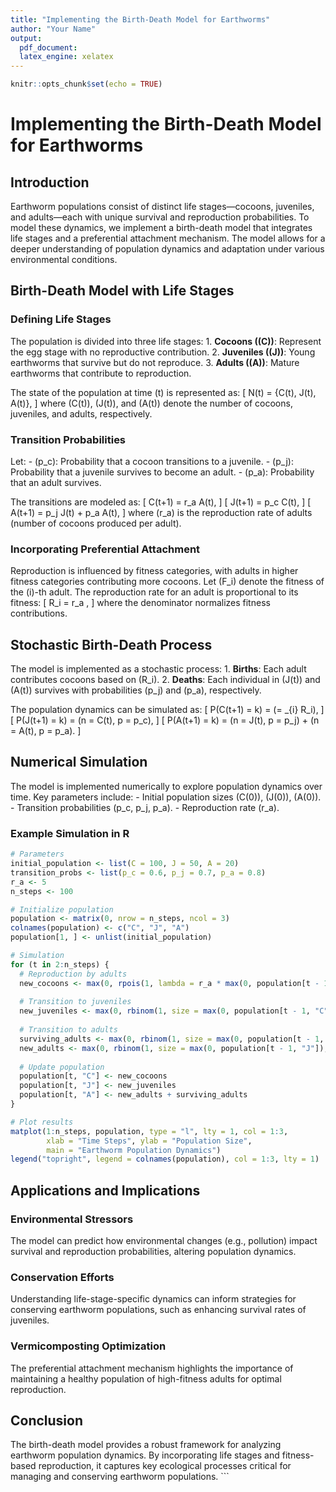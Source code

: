 ```yaml
---
title: "Implementing the Birth-Death Model for Earthworms"
author: "Your Name"
output:
  pdf_document:
  latex_engine: xelatex
---
```



```r
knitr::opts_chunk$set(echo = TRUE)
```

# Implementing the Birth-Death Model for Earthworms

## Introduction
Earthworm populations consist of distinct life stages—cocoons, juveniles, and adults—each with unique survival and reproduction probabilities. To model these dynamics, we implement a birth-death model that integrates life stages and a preferential attachment mechanism. The model allows for a deeper understanding of population dynamics and adaptation under various environmental conditions.

## Birth-Death Model with Life Stages

### Defining Life Stages
The population is divided into three life stages:
  1. **Cocoons (\(C\))**: Represent the egg stage with no reproductive contribution.
2. **Juveniles (\(J\))**: Young earthworms that survive but do not reproduce.
3. **Adults (\(A\))**: Mature earthworms that contribute to reproduction.

The state of the population at time \(t\) is represented as:
  \[
    N(t) = \{C(t), J(t), A(t)\},
    \]
where \(C(t)\), \(J(t)\), and \(A(t)\) denote the number of cocoons, juveniles, and adults, respectively.

### Transition Probabilities
Let:
  - \(p_c\): Probability that a cocoon transitions to a juvenile.
- \(p_j\): Probability that a juvenile survives to become an adult.
- \(p_a\): Probability that an adult survives.

The transitions are modeled as:
  \[
    C(t+1) = r_a \cdot A(t),
    \]
\[
  J(t+1) = p_c \cdot C(t),
  \]
\[
  A(t+1) = p_j \cdot J(t) + p_a \cdot A(t),
  \]
where \(r_a\) is the reproduction rate of adults (number of cocoons produced per adult).

### Incorporating Preferential Attachment
Reproduction is influenced by fitness categories, with adults in higher fitness categories contributing more cocoons. Let \(F_i\) denote the fitness of the \(i\)-th adult. The reproduction rate for an adult is proportional to its fitness:
  \[
    R_i = r_a \cdot \frac{F_i}{\sum_{j} F_j},
    \]
where the denominator normalizes fitness contributions.

## Stochastic Birth-Death Process

The model is implemented as a stochastic process:
  1. **Births**: Each adult contributes cocoons based on \(R_i\).
2. **Deaths**: Each individual in \(J(t)\) and \(A(t)\) survives with probabilities \(p_j\) and \(p_a\), respectively.

The population dynamics can be simulated as:
  \[
    P(C(t+1) = k) = \text{Poisson}(\lambda = \sum_{i} R_i),
    \]
\[
  P(J(t+1) = k) = \text{Binomial}(n = C(t), p = p_c),
  \]
\[
  P(A(t+1) = k) = \text{Binomial}(n = J(t), p = p_j) + \text{Binomial}(n = A(t), p = p_a).
  \]

## Numerical Simulation
The model is implemented numerically to explore population dynamics over time. Key parameters include:
  - Initial population sizes \(C(0)\), \(J(0)\), \(A(0)\).
- Transition probabilities \(p_c, p_j, p_a\).
- Reproduction rate \(r_a\).

### Example Simulation in R
```r
# Parameters
initial_population <- list(C = 100, J = 50, A = 20)
transition_probs <- list(p_c = 0.6, p_j = 0.7, p_a = 0.8)
r_a <- 5
n_steps <- 100

# Initialize population
population <- matrix(0, nrow = n_steps, ncol = 3)
colnames(population) <- c("C", "J", "A")
population[1, ] <- unlist(initial_population)

# Simulation
for (t in 2:n_steps) {
  # Reproduction by adults
  new_cocoons <- max(0, rpois(1, lambda = r_a * max(0, population[t - 1, "A"])))
  
  # Transition to juveniles
  new_juveniles <- max(0, rbinom(1, size = max(0, population[t - 1, "C"]), prob = transition_probs$p_c))
  
  # Transition to adults
  surviving_adults <- max(0, rbinom(1, size = max(0, population[t - 1, "A"]), prob = transition_probs$p_a))
  new_adults <- max(0, rbinom(1, size = max(0, population[t - 1, "J"]), prob = transition_probs$p_j))
  
  # Update population
  population[t, "C"] <- new_cocoons
  population[t, "J"] <- new_juveniles
  population[t, "A"] <- new_adults + surviving_adults
}

# Plot results
matplot(1:n_steps, population, type = "l", lty = 1, col = 1:3,
        xlab = "Time Steps", ylab = "Population Size",
        main = "Earthworm Population Dynamics")
legend("topright", legend = colnames(population), col = 1:3, lty = 1)
```

## Applications and Implications

### Environmental Stressors
The model can predict how environmental changes (e.g., pollution) impact survival and reproduction probabilities, altering population dynamics.

### Conservation Efforts
Understanding life-stage-specific dynamics can inform strategies for conserving earthworm populations, such as enhancing survival rates of juveniles.

### Vermicomposting Optimization
The preferential attachment mechanism highlights the importance of maintaining a healthy population of high-fitness adults for optimal reproduction.

## Conclusion
The birth-death model provides a robust framework for analyzing earthworm population dynamics. By incorporating life stages and fitness-based reproduction, it captures key ecological processes critical for managing and conserving earthworm populations.
```

